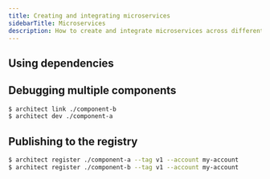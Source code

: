 ```yaml
---
title: Creating and integrating microservices
sidebarTitle: Microservices
description: How to create and integrate microservices across different domains and repositories
---
```


## Using dependencies

## Debugging multiple components

```sh
$ architect link ./component-b
$ architect dev ./component-a
```

## Publishing to the registry

```sh
$ architect register ./component-a --tag v1 --account my-account
$ architect register ./component-b --tag v1 --account my-account
```
